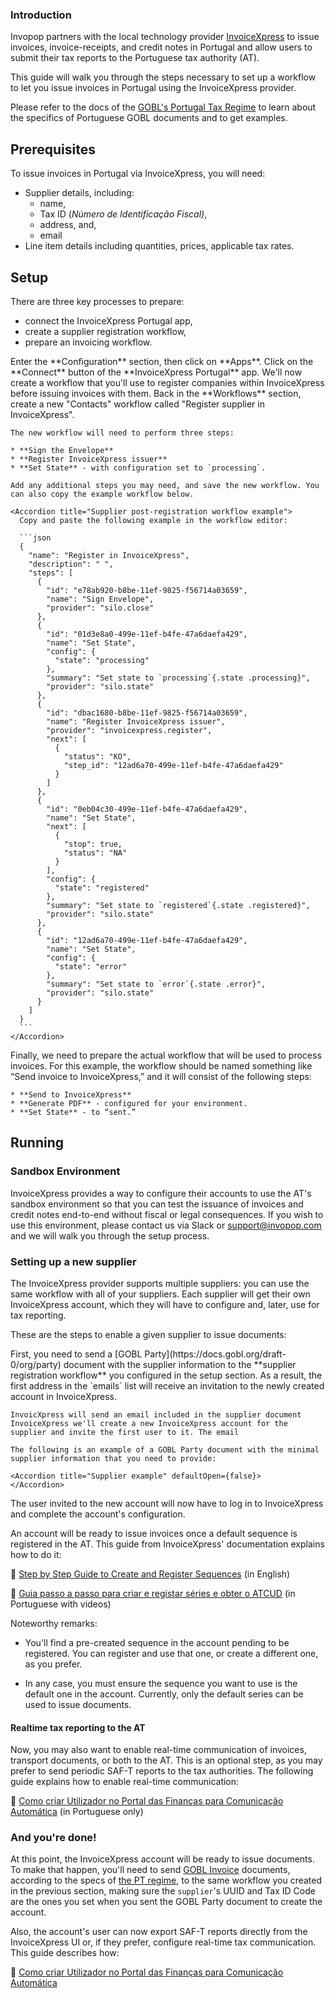 ### Introduction

Invopop partners with the local technology provider [InvoiceXpress](https://invoicexpress.com/) to issue invoices, invoice-receipts, and credit notes in Portugal and allow users to submit their tax reports to the Portuguese tax authority (AT).

This guide will walk you through the steps necessary to set up a workflow to let you issue invoices in Portugal using the InvoiceXpress provider.

Please refer to the docs of the [GOBL's Portugal Tax Regime](https://github.com/invopop/gobl/blob/main/regimes/pt/README.md) to learn about the specifics of Portuguese GOBL documents and to get examples.

## Prerequisites

To issue invoices in Portugal via InvoiceXpress, you will need:

* Supplier details, including:
  * name,
  * Tax ID (*Número de Identificação Fiscal)*,
  * address, and,
  * email
* Line item details including quantities, prices, applicable tax rates.

## Setup

There are three key processes to prepare:

* connect the InvoiceXpress Portugal app,
* create a supplier registration workflow,
* prepare an invoicing workflow.

<Steps>
  <Step title="Connect the InvoiceXpress app">
    Enter the **Configuration** section, then click on **Apps**. Click on the **Connect** button of the **InvoiceXpress Portugal** app.
  </Step>

  <Step title="Create a supplier registration workflow">
    We'll now create a workflow that you'll use to register companies within InvoiceXpress before issuing invoices with them. Back in the **Workflows** section, create a new "Contacts" workflow called "Register supplier in InvoiceXpress".

    The new workflow will need to perform three steps:

    * **Sign the Envelope**
    * **Register InvoiceXpress issuer**
    * **Set State** - with configuration set to `processing`.

    Add any additional steps you may need, and save the new workflow. You can also copy the example workflow below.

    <Accordion title="Supplier post-registration workflow example">
      Copy and paste the following example in the workflow editor:

      ```json
      {
        "name": "Register in InvoiceXpress",
        "description": " ",
        "steps": [
          {
            "id": "e78ab920-b8be-11ef-9825-f56714a03659",
            "name": "Sign Envelope",
            "provider": "silo.close"
          },
          {
            "id": "01d3e8a0-499e-11ef-b4fe-47a6daefa429",
            "name": "Set State",
            "config": {
              "state": "processing"
            },
            "summary": "Set state to `processing`{.state .processing}",
            "provider": "silo.state"
          },
          {
            "id": "dbac1680-b8be-11ef-9825-f56714a03659",
            "name": "Register InvoiceXpress issuer",
            "provider": "invoicexpress.register",
            "next": [
              {
                "status": "KO",
                "step_id": "12ad6a70-499e-11ef-b4fe-47a6daefa429"
              }
            ]
          },
          {
            "id": "0eb04c30-499e-11ef-b4fe-47a6daefa429",
            "name": "Set State",
            "next": [
              {
                "stop": true,
                "status": "NA"
              }
            ],
            "config": {
              "state": "registered"
            },
            "summary": "Set state to `registered`{.state .registered}",
            "provider": "silo.state"
          },
          {
            "id": "12ad6a70-499e-11ef-b4fe-47a6daefa429",
            "name": "Set State",
            "config": {
              "state": "error"
            },
            "summary": "Set state to `error`{.state .error}",
            "provider": "silo.state"
          }
        ]
      }
      ```
    </Accordion>
  </Step>

  <Step title="Prepare Invoice Workflow">
    Finally, we need to prepare the actual workflow that will be used to process invoices. For this example, the workflow should be named something like “Send invoice to InvoiceXpress,” and it will consist of the following steps:

    * **Send to InvoiceXpress**
    * **Generate PDF** - configured for your environment.
    * **Set State** - to “sent.”
  </Step>
</Steps>

## Running

### Sandbox Environment

InvoiceXpress provides a way to configure their accounts to use the AT's sandbox environment so that you can test the issuance of invoices and credit notes end-to-end without fiscal or legal consequences. If you wish to use this environment, please contact us via Slack or [support@invopop.com](mailto:support@invopop.com) and we will walk you through the setup process.

### Setting up a new supplier

The InvoiceXpress provider supports multiple suppliers: you can use the same workflow with all of your suppliers. Each supplier will get their own InvoiceXpress account, which they will have to configure and, later, use for tax reporting.

These are the steps to enable a given supplier to issue documents:

<Steps>
  <Step title="Send the supplier data">
    First, you need to send a [GOBL Party](https://docs.gobl.org/draft-0/org/party) document with the supplier information to the **supplier registration workflow** you configured in the setup section. As a result, the first address in the `emails` list will receive an invitation to the newly created account in InvoiceXpress.

    InvoicXpress will send an email included in the supplier document InvoiceXpress we'll create a new InvoiceXpress account for the supplier and invite the first user to it. The email

    The following is an example of a GOBL Party document with the minimal supplier information that you need to provide:

    <Accordion title="Supplier example" defaultOpen={false}>
    </Accordion>
  </Step>

  <Step title="Configure the InvoiceXpress account">

The user invited to the new account will now have to log in to InvoiceXpress and complete the account's configuration.

An account will be ready to issue invoices once a default sequence is registered in the AT. This guide from InvoiceXpress' documentation explains how to do it:

📘 [Step by Step Guide to Create and Register Sequences](https://invoicexpress.helpscoutdocs.com/article/219-step-by-step-guide-to-creating-and-registering-series) (in English)

📘 [Guia passo a passo para criar e registar séries e obter o ATCUD](https://invoicexpress.helpscoutdocs.com/article/212-atcud-guia-passo-a-passo-para-criar-e-registar-series) (in Portuguese with videos)

Noteworthy remarks:

* You'll find a pre-created sequence in the account pending to be registered. You can register and use that one, or create a different one, as you prefer.

* In any case, you must ensure the sequence you want to use is the default one in the account. Currently, only the default series can be used to issue documents.
  </Step>
</Steps>

#### Realtime tax reporting to the AT

Now, you may also want to enable real-time communication of invoices, transport documents, or both to the AT. This is an optional step, as you may prefer to send periodic SAF-T reports to the tax authorities. The following guide explains how to enable real-time communication:

📘 [Como criar Utilizador no Portal das Finanças para Comunicação Automática](https://invoicexpress.helpscoutdocs.com/article/92-como-crio-um-sub-utilizador-no-portal-das-financas) (in Portuguese only)

### And you're done!

At this point, the InvoiceXpress account will be ready to issue documents. To make that happen, you'll need to send [GOBL Invoice](https://docs.gobl.org/draft-0/bill/invoice) documents, according to the specs of [the PT regime](https://github.com/invopop/gobl/blob/main/regimes/pt/README.md), to the same workflow you created in the previous section, making sure the `supplier`'s UUID and Tax ID Code are the ones you set when you sent the GOBL Party document to create the account.

Also, the account's user can now export SAF-T reports directly from the InvoiceXpress UI or, if they prefer, configure real-time tax communication. This guide describes how:

📗 [Como criar Utilizador no Portal das Finanças para Comunicação Automática](https://invoicexpress.helpscoutdocs.com/article/92-como-crio-um-sub-utilizador-no-portal-das-financas)
